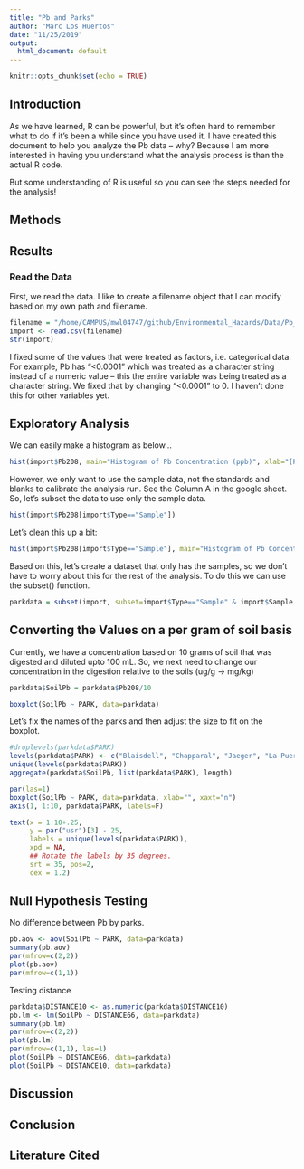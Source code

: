 ```yaml
---
title: "Pb and Parks"
author: "Marc Los Huertos"
date: "11/25/2019"
output:
  html_document: default
---
```


```r
knitr::opts_chunk$set(echo = TRUE)
```

## Introduction

As we have learned, R can be powerful, but it's often hard to remember what to do if it's been a while since you have used it. I have created this document to help you analyze the Pb data -- why?  Because I am more interested in having you understand what the analysis process is than the actual R code. 

But some understanding of R is useful so you can see the steps needed for the analysis!



## Methods


## Results


### Read the Data

First, we read the data. I like to create a filename object that I can modify based on my own path and filename. 


```r
filename = "/home/CAMPUS/mwl04747/github/Environmental_Hazards/Data/Pb_and_Parks/EA 30 Data Entry - Sheet1.csv"
import <- read.csv(filename)
str(import)
```

I fixed some of the values that were treated as factors, i.e. categorical data. For example, Pb has "<0.0001" which was treated as a character string instead of a numeric value -- this the entire variable was being treated as a character string. We fixed that by changing "<0.0001" to 0. I haven't done this for other variables yet. 

## Exploratory Analysis

We can easily make a histogram as below...
```r
hist(import$Pb208, main="Histogram of Pb Concentration (ppb)", xlab="[Pb] (ppb)", las=1)
```

However, we only want to use the sample data, not the standards and blanks to calibrate the analysis run. See the Column A in the google sheet. So, let's subset the data to use only the sample data. 

```r
hist(import$Pb208[import$Type=="Sample"])

```

Let's clean this up a bit:

```r
hist(import$Pb208[import$Type=="Sample"], main="Histogram of Pb Concentration (ppb)", xlab="[Pb] (ppb)", las=1)

```

Based on this, let's create a dataset that only has the samples, so we don't have to worry about this for the rest of the analysis. To do this we can use the subset() function. 

```r
parkdata = subset(import, subset=import$Type=="Sample" & import$Sample.Name!="Blank")

```

## Converting the Values on a per gram of soil basis

Currently, we have a concentration based on 10 grams of soil that was digested and diluted upto 100 mL. So, we next need to change our concentration in the digestion relative to the soils (ug/g -> mg/kg)
```r
parkdata$SoilPb = parkdata$Pb208/10 
```

```r
boxplot(SoilPb ~ PARK, data=parkdata)
```

Let's fix the names of the parks and then adjust the size to fit on the boxplot.

```r
#droplevels(parkdata$PARK)
levels(parkdata$PARK) <- c("Blaisdell", "Chapparal", "Jaeger", "La Puerta", "Larkin", "Marston", "Memorial", "R. Torrez", "Walker", "Wheeler")
unique(levels(parkdata$PARK))
aggregate(parkdata$SoilPb, list(parkdata$PARK), length)
```

```r
par(las=1)
boxplot(SoilPb ~ PARK, data=parkdata, xlab="", xaxt="n")
axis(1, 1:10, parkdata$PARK, labels=F)

text(x = 1:10+.25,
     y = par("usr")[3] - 25,
     labels = unique(levels(parkdata$PARK)),
     xpd = NA,
     ## Rotate the labels by 35 degrees.
     srt = 35, pos=2,
     cex = 1.2)
```

## Null Hypothesis Testing

No difference between Pb by parks.

```r
pb.aov <- aov(SoilPb ~ PARK, data=parkdata)
summary(pb.aov)
par(mfrow=c(2,2))
plot(pb.aov)
par(mfrow=c(1,1))
```

Testing distance

```r
parkdata$DISTANCE10 <- as.numeric(parkdata$DISTANCE10)
pb.lm <- lm(SoilPb ~ DISTANCE66, data=parkdata)
summary(pb.lm)
par(mfrow=c(2,2))
plot(pb.lm)
par(mfrow=c(1,1), las=1)
plot(SoilPb ~ DISTANCE66, data=parkdata)
plot(SoilPb ~ DISTANCE10, data=parkdata)
```

## Discussion

## Conclusion

## Literature Cited




